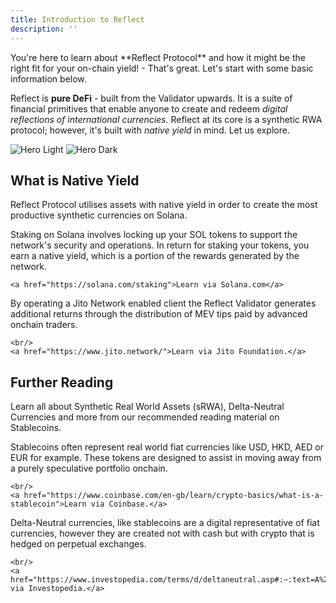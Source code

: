 ```yaml
---
title: Introduction to Reflect
description: ''
---
```


<CardGroup cols={1}>
<Card 
  title="Hey, Reader"
  icon="hand-sparkles"
  >
  You're here to learn about **Reflect Protocol** and how it might be the right fit for your on-chain yield! - That's great. Let's start with some basic information below.
  </Card>
</CardGroup>

Reflect is **pure DeFi** - built from the Validator upwards. It is a suite of financial primitives that enable anyone to create and redeem *digital reflections of international currencies.* Reflect at its core is a synthetic RWA protocol; however, it's built with *native yield* in mind. Let us explore.

<img
  className="block dark:hidden"
  src="/images/banner.svg"
  alt="Hero Light"
/>
<img
  className="hidden dark:block"
  src="/images/banner.svg"
  alt="Hero Dark"
/>

## What is Native Yield
Reflect Protocol utilises assets with native yield in order to create the most productive synthetic currencies on Solana.

<CardGroup cols={2}>
  <Card
    title="Proof-of-Stake Rewards"
    icon="money-bill-trend-up"
    href="https://solana.com/staking"
  >
    Staking on Solana involves locking up your SOL tokens to support the network's security and operations. In return for staking your tokens, you earn a native yield, which is a portion of the rewards generated by the network. 
    <br/>

    <a href="https://solana.com/staking">Learn via Solana.com</a>
  </Card>
  <Card
    title="Maximum Extractable Value (MEV)"
    icon="binoculars"
    href="https://www.jito.wtf/"
  >
    By operating a Jito Network enabled client the Reflect Validator generates additional returns through the distribution of MEV tips paid by advanced onchain traders.

    <br/>
    <a href="https://www.jito.network/">Learn via Jito Foundation.</a>
  </Card>
</CardGroup>

## Further Reading

Learn all about Synthetic Real World Assets (sRWA), Delta-Neutral Currencies and more from our recommended reading material on Stablecoins.

<CardGroup cols={1}>
  <Card
    title="Stablecoins"
    icon="coins"
    href="https://www.coinbase.com/en-gb/learn/crypto-basics/what-is-a-stablecoin"
  >
    Stablecoins often represent real world fiat currencies like USD, HKD, AED or EUR for example. These tokens are designed to assist in moving away from a purely speculative portfolio onchain.

    <br/>
    <a href="https://www.coinbase.com/en-gb/learn/crypto-basics/what-is-a-stablecoin">Learn via Coinbase.</a>
  </Card>
  <Card
    title="Delta-Neutral Currencies"
    icon="coins"
    href="https://www.coinbase.com/en-gb/learn/crypto-basics/what-is-a-stablecoin"
  >
    Delta-Neutral currencies, like stablecoins are a digital representative of fiat currencies, however they are created not with cash but with crypto that is hedged on perpetual exchanges.

    <br/>
    <a href="https://www.investopedia.com/terms/d/deltaneutral.asp#:~:text=A%20delta%2Dneutral%20portfolio%20evens,also%20used%20for%20hedging%20purposes.">Learn via Investopedia.</a>
  </Card>
</CardGroup>
